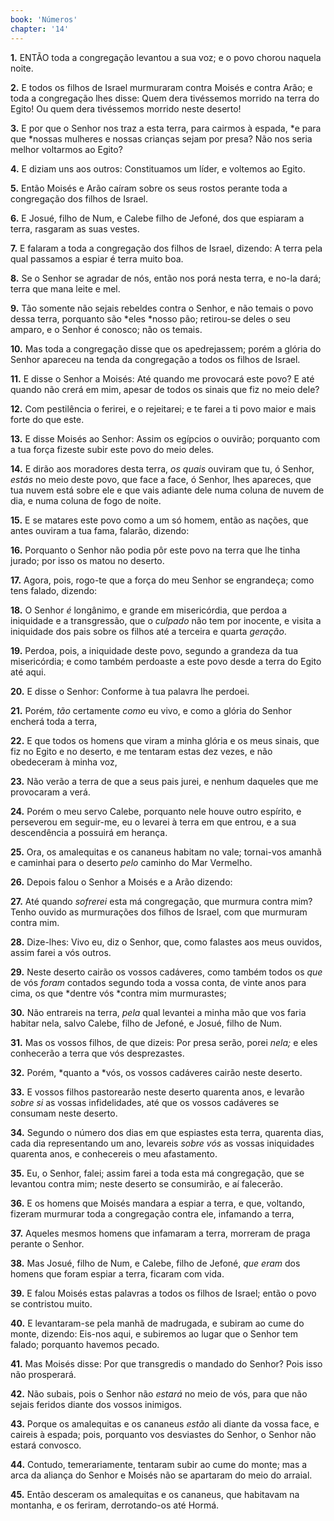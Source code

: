 ```yaml
---
book: 'Números'
chapter: '14'
---
```


**1.** ENTÃO toda a congregação levantou a sua voz; e o povo chorou naquela noite.

**2.** E todos os filhos de Israel murmuraram contra Moisés e contra Arão; e toda a congregação lhes disse: Quem dera tivéssemos morrido na terra do Egito! Ou quem dera tivéssemos morrido neste deserto!

**3.** E por que o Senhor nos traz a esta terra, para cairmos à espada, *e para que *nossas mulheres e nossas crianças sejam por presa? Não nos seria melhor voltarmos ao Egito?

**4.** E diziam uns aos outros: Constituamos um líder, e voltemos ao Egito.

**5.** Então Moisés e Arão caíram sobre os seus rostos perante toda a congregação dos filhos de Israel.

**6.** E Josué, filho de Num, e Calebe filho de Jefoné, dos que espiaram a terra, rasgaram as suas vestes.

**7.** E falaram a toda a congregação dos filhos de Israel, dizendo: A terra pela qual passamos a espiar é terra muito boa.

**8.** Se o Senhor se agradar de nós, então nos porá nesta terra, e no-la dará; terra que mana leite e mel.

**9.** Tão somente não sejais rebeldes contra o Senhor, e não temais o povo dessa terra, porquanto são *eles *nosso pão; retirou-se deles o seu amparo, e o Senhor é conosco; não os temais.

**10.** Mas toda a congregação disse que os apedrejassem; porém a glória do Senhor apareceu na tenda da congregação a todos os filhos de Israel.

**11.** E disse o Senhor a Moisés: Até quando me provocará este povo? E até quando não crerá em mim, apesar de todos os sinais que fiz no meio dele?

**12.** Com pestilência o ferirei, e o rejeitarei; e te farei a ti povo maior e mais forte do que este.

**13.** E disse Moisés ao Senhor: Assim os egípcios o ouvirão; porquanto com a tua força fizeste subir este povo do meio deles.

**14.** E dirão aos moradores desta terra, *os quais* ouviram que tu, ó Senhor, *estás* no meio deste povo, que face a face, ó Senhor, lhes apareces, que tua nuvem está sobre ele e que vais adiante dele numa coluna de nuvem de dia, e numa coluna de fogo de noite.

**15.** E se matares este povo como a um só homem, então as nações, que antes ouviram a tua fama, falarão, dizendo:

**16.** Porquanto o Senhor não podia pôr este povo na terra que lhe tinha jurado; por isso os matou no deserto.

**17.** Agora, pois, rogo-te que a força do meu Senhor se engrandeça; como tens falado, dizendo:

**18.** O Senhor *é* longânimo, e grande em misericórdia, que perdoa a iniquidade e a transgressão, que o *culpado* não tem por inocente, e visita a iniquidade dos pais sobre os filhos até a terceira e quarta *geração*.

**19.** Perdoa, pois, a iniquidade deste povo, segundo a grandeza da tua misericórdia; e como também perdoaste a este povo desde a terra do Egito até aqui.

**20.** E disse o Senhor: Conforme à tua palavra lhe perdoei.

**21.** Porém, *tão* certamente *como* eu vivo, e como a glória do Senhor encherá toda a terra,

**22.** E que todos os homens que viram a minha glória e os meus sinais, que fiz no Egito e no deserto, e me tentaram estas dez vezes, e não obedeceram à minha voz,

**23.** Não verão a terra de que a seus pais jurei, e nenhum daqueles que me provocaram a verá.

**24.** Porém o meu servo Calebe, porquanto nele houve outro espírito, e perseverou em seguir-me, eu o levarei à terra em que entrou, e a sua descendência a possuirá em herança.

**25.** Ora, os amalequitas e os cananeus habitam no vale; tornai-vos amanhã e caminhai para o deserto *pelo* caminho do Mar Vermelho.

**26.** Depois falou o Senhor a Moisés e a Arão dizendo:

**27.** Até quando *sofrerei* esta má congregação, que murmura contra mim? Tenho ouvido as murmurações dos filhos de Israel, com que murmuram contra mim.

**28.** Dize-lhes: Vivo eu, diz o Senhor, que, como falastes aos meus ouvidos, assim farei a vós outros.

**29.** Neste deserto cairão os vossos cadáveres, como também todos os *que* de vós *foram* contados segundo toda a vossa conta, de vinte anos para cima, os que *dentre vós *contra mim murmurastes;

**30.** Não entrareis na terra, *pela* qual levantei a minha mão que vos faria habitar nela, salvo Calebe, filho de Jefoné, e Josué, filho de Num.

**31.** Mas os vossos filhos, de que dizeis: Por presa serão, porei *nela;* e eles conhecerão a terra que vós desprezastes.

**32.** Porém, *quanto a *vós, os vossos cadáveres cairão neste deserto.

**33.** E vossos filhos pastorearão neste deserto quarenta anos, e levarão *sobre si* as vossas infidelidades, até que os vossos cadáveres se consumam neste deserto.

**34.** Segundo o número dos dias em que espiastes esta terra, quarenta dias, cada dia representando um ano, levareis *sobre vós* as vossas iniquidades quarenta anos, e conhecereis o meu afastamento.

**35.** Eu, o Senhor, falei; assim farei a toda esta má congregação, que se levantou contra mim; neste deserto se consumirão, e aí falecerão.

**36.** E os homens que Moisés mandara a espiar a terra, e que, voltando, fizeram murmurar toda a congregação contra ele, infamando a terra,

**37.** Aqueles mesmos homens que infamaram a terra, morreram de praga perante o Senhor.

**38.** Mas Josué, filho de Num, e Calebe, filho de Jefoné, *que eram* dos homens que foram espiar a terra, ficaram com vida.

**39.** E falou Moisés estas palavras a todos os filhos de Israel; então o povo se contristou muito.

**40.** E levantaram-se pela manhã de madrugada, e subiram ao cume do monte, dizendo: Eis-nos aqui, e subiremos ao lugar que o Senhor tem falado; porquanto havemos pecado.

**41.** Mas Moisés disse: Por que transgredis o mandado do Senhor? Pois isso não prosperará.

**42.** Não subais, pois o Senhor não *estará* no meio de vós, para que não sejais feridos diante dos vossos inimigos.

**43.** Porque os amalequitas e os cananeus *estão* ali diante da vossa face, e caireis à espada; pois, porquanto vos desviastes do Senhor, o Senhor não estará convosco.

**44.** Contudo, temerariamente, tentaram subir ao cume do monte; mas a arca da aliança do Senhor e Moisés não se apartaram do meio do arraial.

**45.** Então desceram os amalequitas e os cananeus, que habitavam na montanha, e os feriram, derrotando-os até Hormá.
